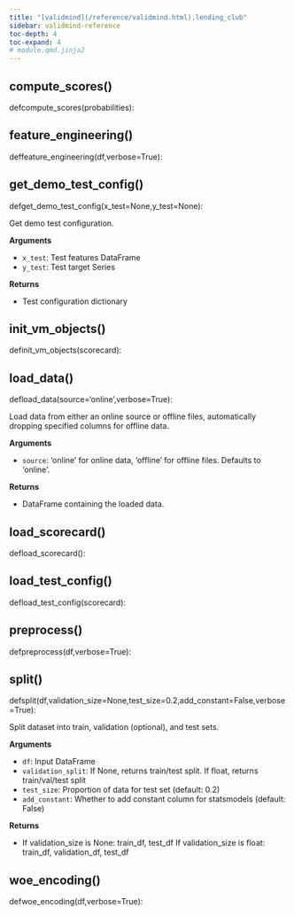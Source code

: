 ```yaml
---
title: "[validmind](/reference/validmind.html).lending_club"
sidebar: validmind-reference
toc-depth: 4
toc-expand: 4
# module.qmd.jinja2
---
```


<!-- function.qmd.jinja2 -->

## compute_scores[()]{.muted}

<!-- signatures.jinja2 -->

::: {.signature}

<span class="kw">def</span><span class="name">compute_scores</span>(<span class="param"><span class="n">probabilities</span></span>):

:::

<!-- function.qmd.jinja2 -->

## feature_engineering[()]{.muted}

<!-- signatures.jinja2 -->

::: {.signature}

<span class="kw">def</span><span class="name">feature_engineering</span>(<span class="param"><span class="n">df</span><span class="muted">,</span></span><span class="param"><span class="n">verbose</span><span class="o">=</span><span class="kc">True</span></span>):

:::

<!-- function.qmd.jinja2 -->

## get_demo_test_config[()]{.muted}

<!-- signatures.jinja2 -->

::: {.signature}

<span class="kw">def</span><span class="name">get_demo_test_config</span>(<span class="param"><span class="n">x_test</span><span class="o">=</span><span class="kc">None</span><span class="muted">,</span></span><span class="param"><span class="n">y_test</span><span class="o">=</span><span class="kc">None</span></span>):

:::

<!-- docstring.jinja2 -->

Get demo test configuration.

**Arguments**

- `x_test`: Test features DataFrame
- `y_test`: Test target Series

**Returns**

- Test configuration dictionary

<!-- function.qmd.jinja2 -->

## init_vm_objects[()]{.muted}

<!-- signatures.jinja2 -->

::: {.signature}

<span class="kw">def</span><span class="name">init_vm_objects</span>(<span class="param"><span class="n">scorecard</span></span>):

:::

<!-- function.qmd.jinja2 -->

## load_data[()]{.muted}

<!-- signatures.jinja2 -->

::: {.signature}

<span class="kw">def</span><span class="name">load_data</span>(<span class="param"><span class="n">source</span><span class="o">=</span><span class="s1">'online'</span><span class="muted">,</span></span><span class="param"><span class="n">verbose</span><span class="o">=</span><span class="kc">True</span></span>):

:::

<!-- docstring.jinja2 -->

Load data from either an online source or offline files, automatically dropping specified columns for offline data.

**Arguments**

- `source`: 'online' for online data, 'offline' for offline files. Defaults to 'online'.

**Returns**

- DataFrame containing the loaded data.

<!-- function.qmd.jinja2 -->

## load_scorecard[()]{.muted}

<!-- signatures.jinja2 -->

::: {.signature}

<span class="kw">def</span><span class="name">load_scorecard</span>():

:::

<!-- function.qmd.jinja2 -->

## load_test_config[()]{.muted}

<!-- signatures.jinja2 -->

::: {.signature}

<span class="kw">def</span><span class="name">load_test_config</span>(<span class="param"><span class="n">scorecard</span></span>):

:::

<!-- function.qmd.jinja2 -->

## preprocess[()]{.muted}

<!-- signatures.jinja2 -->

::: {.signature}

<span class="kw">def</span><span class="name">preprocess</span>(<span class="param"><span class="n">df</span><span class="muted">,</span></span><span class="param"><span class="n">verbose</span><span class="o">=</span><span class="kc">True</span></span>):

:::

<!-- function.qmd.jinja2 -->

## split[()]{.muted}

<!-- signatures.jinja2 -->

::: {.signature}

<span class="kw">def</span><span class="name">split</span>(<span class="param"><span class="n">df</span><span class="muted">,</span></span><span class="param"><span class="n">validation_size</span><span class="o">=</span><span class="kc">None</span><span class="muted">,</span></span><span class="param"><span class="n">test_size</span><span class="o">=</span><span class="kc">0.2</span><span class="muted">,</span></span><span class="param"><span class="n">add_constant</span><span class="o">=</span><span class="kc">False</span><span class="muted">,</span></span><span class="param"><span class="n">verbose</span><span class="o">=</span><span class="kc">True</span></span>):

:::

<!-- docstring.jinja2 -->

Split dataset into train, validation (optional), and test sets.

**Arguments**

- `df`: Input DataFrame
- `validation_split`: If None, returns train/test split. If float, returns train/val/test split
- `test_size`: Proportion of data for test set (default: 0.2)
- `add_constant`: Whether to add constant column for statsmodels (default: False)

**Returns**

- If validation_size is None: train_df, test_df If validation_size is float: train_df, validation_df, test_df

<!-- function.qmd.jinja2 -->

## woe_encoding[()]{.muted}

<!-- signatures.jinja2 -->

::: {.signature}

<span class="kw">def</span><span class="name">woe_encoding</span>(<span class="param"><span class="n">df</span><span class="muted">,</span></span><span class="param"><span class="n">verbose</span><span class="o">=</span><span class="kc">True</span></span>):

:::
